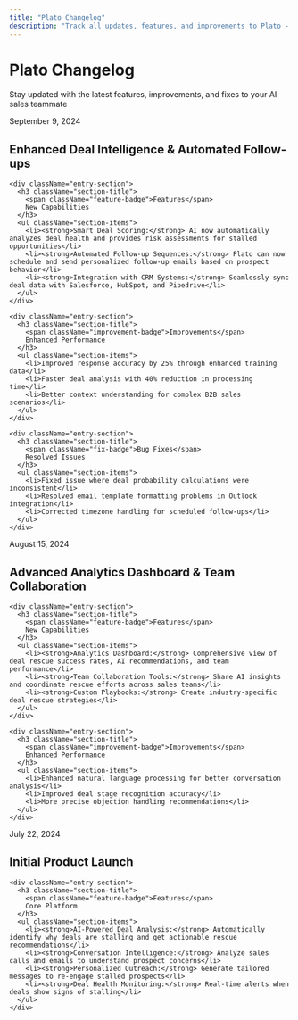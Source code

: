 ```yaml
---
title: "Plato Changelog"
description: "Track all updates, features, and improvements to Plato - your AI teammate that rescues stalled sales deals"
---
```


<style>
{`
  @import url('https://fonts.googleapis.com/css2?family=Roboto+Flex:wght@100;200;300;400;500;600;700;800;900&display=swap');
  
  .changelog-container {
    font-family: 'Roboto Flex', -apple-system, BlinkMacSystemFont, sans-serif;
    max-width: 800px;
    margin: 0 auto;
    background-color: #f5f5f5;
    color: #000000;
    line-height: 1.6;
  }
  
  .changelog-header {
    text-align: center;
    margin-bottom: 3rem;
    padding: 2rem 0;
  }
  
  .changelog-title {
    font-size: 2.5rem;
    font-weight: 600;
    color: #A0472B;
    margin-bottom: 1rem;
  }
  
  .changelog-subtitle {
    font-size: 1.2rem;
    color: #1e3a5f;
    font-weight: 400;
  }
  
  .changelog-entry {
    margin-bottom: 4rem;
    background: white;
    border-radius: 8px;
    padding: 2rem;
    box-shadow: 0 1px 3px rgba(0,0,0,0.1);
  }
  
  .entry-date {
    font-size: 0.9rem;
    color: #666;
    font-weight: 500;
    text-transform: uppercase;
    letter-spacing: 0.5px;
    margin-bottom: 0.5rem;
  }
  
  .entry-title {
    font-size: 1.8rem;
    font-weight: 600;
    color: #000;
    margin-bottom: 1.5rem;
  }
  
  .entry-section {
    margin-bottom: 2rem;
  }
  
  .section-title {
    font-size: 1.1rem;
    font-weight: 600;
    color: #A0472B;
    margin-bottom: 1rem;
    display: flex;
    align-items: center;
    gap: 0.5rem;
  }
  
  .section-items {
    margin-left: 1.5rem;
  }
  
  .section-items li {
    margin-bottom: 0.75rem;
    color: #333;
  }
  
  .feature-badge {
    background: #A0472B;
    color: white;
    padding: 0.2rem 0.6rem;
    border-radius: 12px;
    font-size: 0.8rem;
    font-weight: 500;
  }
  
  .improvement-badge {
    background: #f4975a;
    color: white;
    padding: 0.2rem 0.6rem;
    border-radius: 12px;
    font-size: 0.8rem;
    font-weight: 500;
  }
  
  .fix-badge {
    background: #1e3a5f;
    color: white;
    padding: 0.2rem 0.6rem;
    border-radius: 12px;
    font-size: 0.8rem;
    font-weight: 500;
  }
`}
</style>

<div className="changelog-container">
  <div className="changelog-header">
    <h1 className="changelog-title">Plato Changelog</h1>
    <p className="changelog-subtitle">
      Stay updated with the latest features, improvements, and fixes to your AI sales teammate
    </p>
  </div>

  <div className="changelog-entry">
    <div className="entry-date">September 9, 2024</div>
    <h2 className="entry-title">Enhanced Deal Intelligence & Automated Follow-ups</h2>
    
    <div className="entry-section">
      <h3 className="section-title">
        <span className="feature-badge">Features</span>
        New Capabilities
      </h3>
      <ul className="section-items">
        <li><strong>Smart Deal Scoring:</strong> AI now automatically analyzes deal health and provides risk assessments for stalled opportunities</li>
        <li><strong>Automated Follow-up Sequences:</strong> Plato can now schedule and send personalized follow-up emails based on prospect behavior</li>
        <li><strong>Integration with CRM Systems:</strong> Seamlessly sync deal data with Salesforce, HubSpot, and Pipedrive</li>
      </ul>
    </div>

    <div className="entry-section">
      <h3 className="section-title">
        <span className="improvement-badge">Improvements</span>
        Enhanced Performance
      </h3>
      <ul className="section-items">
        <li>Improved response accuracy by 25% through enhanced training data</li>
        <li>Faster deal analysis with 40% reduction in processing time</li>
        <li>Better context understanding for complex B2B sales scenarios</li>
      </ul>
    </div>

    <div className="entry-section">
      <h3 className="section-title">
        <span className="fix-badge">Bug Fixes</span>
        Resolved Issues
      </h3>
      <ul className="section-items">
        <li>Fixed issue where deal probability calculations were inconsistent</li>
        <li>Resolved email template formatting problems in Outlook integration</li>
        <li>Corrected timezone handling for scheduled follow-ups</li>
      </ul>
    </div>
  </div>

  <div className="changelog-entry">
    <div className="entry-date">August 15, 2024</div>
    <h2 className="entry-title">Advanced Analytics Dashboard & Team Collaboration</h2>
    
    <div className="entry-section">
      <h3 className="section-title">
        <span className="feature-badge">Features</span>
        New Capabilities
      </h3>
      <ul className="section-items">
        <li><strong>Analytics Dashboard:</strong> Comprehensive view of deal rescue success rates, AI recommendations, and team performance</li>
        <li><strong>Team Collaboration Tools:</strong> Share AI insights and coordinate rescue efforts across sales teams</li>
        <li><strong>Custom Playbooks:</strong> Create industry-specific deal rescue strategies</li>
      </ul>
    </div>

    <div className="entry-section">
      <h3 className="section-title">
        <span className="improvement-badge">Improvements</span>
        Enhanced Performance
      </h3>
      <ul className="section-items">
        <li>Enhanced natural language processing for better conversation analysis</li>
        <li>Improved deal stage recognition accuracy</li>
        <li>More precise objection handling recommendations</li>
      </ul>
    </div>
  </div>

  <div className="changelog-entry">
    <div className="entry-date">July 22, 2024</div>
    <h2 className="entry-title">Initial Product Launch</h2>
    
    <div className="entry-section">
      <h3 className="section-title">
        <span className="feature-badge">Features</span>
        Core Platform
      </h3>
      <ul className="section-items">
        <li><strong>AI-Powered Deal Analysis:</strong> Automatically identify why deals are stalling and get actionable rescue recommendations</li>
        <li><strong>Conversation Intelligence:</strong> Analyze sales calls and emails to understand prospect concerns</li>
        <li><strong>Personalized Outreach:</strong> Generate tailored messages to re-engage stalled prospects</li>
        <li><strong>Deal Health Monitoring:</strong> Real-time alerts when deals show signs of stalling</li>
      </ul>
    </div>
  </div>
</div>

